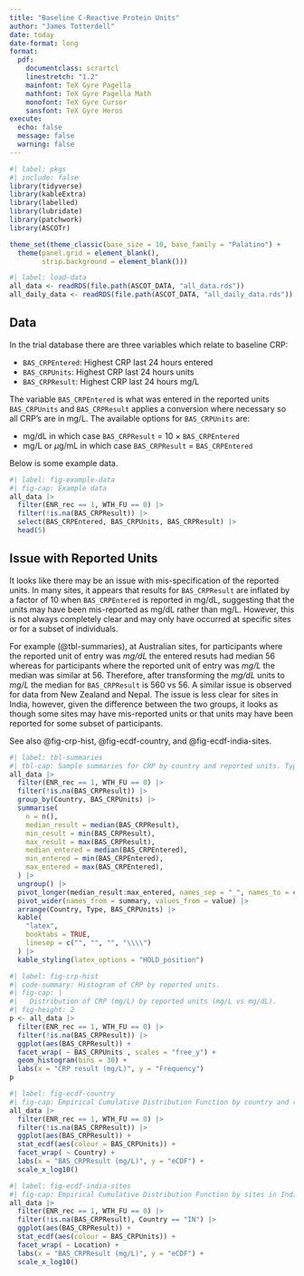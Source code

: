 ```yaml
---
title: "Baseline C-Reactive Protein Units"
author: "James Totterdell"
date: today
date-format: long
format:
  pdf:
    documentclass: scrartcl
    linestretch: "1.2"
    mainfont: TeX Gyre Pagella
    mathfont: TeX Gyre Pagella Math
    monofont: TeX Gyre Cursor
    sansfont: TeX Gyre Heros
execute: 
  echo: false
  message: false
  warning: false
---
```


```r
#| label: pkgs
#| include: false
library(tidyverse)
library(kableExtra)
library(labelled)
library(lubridate)
library(patchwork)
library(ASCOTr)

theme_set(theme_classic(base_size = 10, base_family = "Palatino") +
  theme(panel.grid = element_blank(),
        strip.background = element_blank()))
```

```r
#| label: load-data
all_data <- readRDS(file.path(ASCOT_DATA, "all_data.rds"))
all_daily_data <- readRDS(file.path(ASCOT_DATA, "all_daily_data.rds"))
```

## Data

In the trial database there are three variables which relate to baseline CRP:

- `BAS_CRPEntered`: Highest CRP last 24 hours entered
- `BAS_CRPUnits`: Highest CRP last 24 hours units
- `BAS_CRPResult`: Highest CRP last 24 hours mg/L

The variable `BAS_CRPEntered` is what was entered in the reported units `BAS_CRPUnits` and `BAS_CRPResult` applies a conversion where necessary so all CRP's are in mg/L.
The available options for `BAS_CRPUnits` are:

- mg/dL in which case `BAS_CRPResult` = 10 $\times$ `BAS_CRPEntered`
- mg/L or $\mu$g/mL in which case `BAS_CRPResult` = `BAS_CRPEntered`

Below is some example data.

```r
#| label: fig-example-data
#| fig-cap: Example data
all_data |>
  filter(ENR_rec == 1, WTH_FU == 0) |>
  filter(!is.na(BAS_CRPResult)) |>
  select(BAS_CRPEntered, BAS_CRPUnits, BAS_CRPResult) |>
  head(5)
```

## Issue with Reported Units

It looks like there may be an issue with mis-specification of the reported units.
In many sites, it appears that results for `BAS_CRPResult` are inflated by a factor of 10 when `BAS_CRPEntered` is reported in mg/dL, suggesting that the units may have been mis-reported as mg/dL rather than mg/L.
However, this is not always completely clear and may only have occurred at specific sites or for a subset of individuals.

For example (@tbl-summaries), at Australian sites, for participants where the reported unit of entry was *mg/dL* the entered resuts had median 56 whereas for participants where the reported unit of entry was *mg/L* the median was similar at 56. Therefore, after transforming the *mg/dL* units to *mg/L* the median for `BAS_CRPResult` is 560 vs 56.
A similar issue is observed for data from New Zealand and Nepal.
The issue is less clear for sites in India, however, given the difference between the two groups, it looks as though some sites may have mis-reported units or that units may have been reported for some subset of participants.

See also @fig-crp-hist, @fig-ecdf-country, and @fig-ecdf-india-sites.

```r
#| label: tbl-summaries
#| tbl-cap: Sample summaries for CRP by country and reported units. Type "entered" corresponds to `BAS_CRPEntered` and "result" to `BAS_CRPResult`.
all_data |>
  filter(ENR_rec == 1, WTH_FU == 0) |>
  filter(!is.na(BAS_CRPResult)) |>
  group_by(Country, BAS_CRPUnits) |>
  summarise(
    n = n(),
    median_result = median(BAS_CRPResult),
    min_result = min(BAS_CRPResult),
    max_result = max(BAS_CRPResult),
    median_entered = median(BAS_CRPEntered),
    min_entered = min(BAS_CRPEntered),
    max_entered = max(BAS_CRPEntered),
  ) |>
  ungroup() |>
  pivot_longer(median_result:max_entered, names_sep = "_", names_to = c("summary", "Type")) |>
  pivot_wider(names_from = summary, values_from = value) |>
  arrange(Country, Type, BAS_CRPUnits) |>
  kable(
    "latex",
    booktabs = TRUE,
    linesep = c("", "", "", "\\\\")
  ) |>
  kable_styling(latex_options = "HOLD_position")
```

```r
#| label: fig-crp-hist
#| code-summary: Histogram of CRP by reported units.
#| fig-cap: |
#|   Distribution of CRP (mg/L) by reported units (mg/L vs mg/dL).
#| fig-height: 2
p <- all_data |>
  filter(ENR_rec == 1, WTH_FU == 0) |>
  filter(!is.na(BAS_CRPResult)) |>
  ggplot(aes(BAS_CRPResult)) +
  facet_wrap( ~ BAS_CRPUnits , scales = "free_y") +
  geom_histogram(bins = 30) +
  labs(x = "CRP result (mg/L)", y = "Frequency")
p
```

```r
#| label: fig-ecdf-country
#| fig-cap: Empirical Cumulative Distribution Function by country and reported units of CRP.
all_data |>
  filter(ENR_rec == 1, WTH_FU == 0) |>
  filter(!is.na(BAS_CRPResult)) |>
  ggplot(aes(BAS_CRPResult)) +
  stat_ecdf(aes(colour = BAS_CRPUnits)) + 
  facet_wrap( ~ Country) +
  labs(x = "BAS_CRPResult (mg/L)", y = "eCDF") + 
  scale_x_log10()
```

```r
#| label: fig-ecdf-india-sites
#| fig-cap: Empirical Cumulative Distribution Function by sites in India and reported units of CRP.
all_data |>
  filter(ENR_rec == 1, WTH_FU == 0) |>
  filter(!is.na(BAS_CRPResult), Country == "IN") |>
  ggplot(aes(BAS_CRPResult)) +
  stat_ecdf(aes(colour = BAS_CRPUnits)) + 
  facet_wrap( ~ Location) +
  labs(x = "BAS_CRPResult (mg/L)", y = "eCDF") + 
  scale_x_log10()
```
